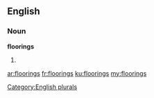 ==English==

===Noun===
'''floorings'''

# {{plural of|flooring}}

[[Category:English plurals]]

[[ar:floorings]]
[[fr:floorings]]
[[ku:floorings]]
[[my:floorings]]